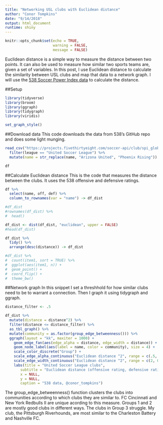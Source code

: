 ```yaml
---
title: "Networking USL clubs with Euclidean distance"
author: "Conor Tompkins"
date: "9/14/2018"
output: html_document
runtime: shiny
---
```


```r
knitr::opts_chunk$set(echo = TRUE, 
                      warning = FALSE, 
                      message = FALSE)
```

Euclidean distance is a simple way to measure the distance between two points. It can also be used to measure how similar two sports teams are, given a set of variables. In this post, I use Euclidean distance to calculate the similarity between USL clubs and map that data to a network graph. I will use the [538 Soccer Power Index data](https://projects.fivethirtyeight.com/global-club-soccer-rankings/) to calculate the distance. 

##Setup
```r
library(tidyverse)
library(broom)
library(ggraph)
library(tidygraph)
library(viridis)

set_graph_style()
```

##Download data
This code downloads the data from 538's GitHub repo and does some light munging.
```r
read_csv("https://projects.fivethirtyeight.com/soccer-api/club/spi_global_rankings.csv", progress = FALSE) %>% 
  filter(league == "United Soccer League") %>% 
  mutate(name = str_replace(name, "Arizona United", "Phoenix Rising")) -> df

df
```

##Calculate Euclidean distance
This is the code that measures the distance between the clubs. It uses the 538 offensive and defensive ratings.
```r
df %>% 
  select(name, off, def) %>% 
  column_to_rownames(var = "name") -> df_dist

#df_dist
#rownames(df_dist) %>% 
#  head()

df_dist <- dist(df_dist, "euclidean", upper = FALSE)
#head(df_dist)

df_dist %>% 
  tidy() %>% 
  arrange(desc(distance)) -> df_dist

#df_dist %>% 
#  count(item1, sort = TRUE) %>% 
#  ggplot(aes(item1, n)) +
#  geom_point() +
#  coord_flip() +
#  theme_bw()
```

##Network graph
In this snippet I set a threshhold for how similar clubs need to be to warrant a connection. Then I graph it using tidygraph and ggraph.
```r
distance_filter <- .5

df_dist %>% 
  mutate(distance = distance^2) %>% 
  filter(distance <= distance_filter) %>%
  as_tbl_graph() %>% 
  mutate(community = as.factor(group_edge_betweenness())) %>%
  ggraph(layout = "kk", maxiter = 1000) +
    geom_edge_fan(aes(edge_alpha = distance, edge_width = distance)) + 
    geom_node_label(aes(label = name, color = community), size = 4) +
    scale_color_discrete("Group") +
    scale_edge_alpha_continuous("Euclidean distance ^2", range = c(.5, 0)) +
    scale_edge_width_continuous("Euclidean distance ^2", range = c(2, 0)) +
    labs(title = "United Soccer League clubs",
       subtitle = "Euclidean distance (offensive rating, defensive rating)^2",
       x = NULL,
       y = NULL,
       caption = "538 data, @conor_tompkins")
```
The group_edge_betweenness() function clusters the clubs into communities according to which clubs they are similar to. FC Cincinnati and New York Redbulls II are unique acording to this measure. Groups 1 and 2 are mostly good clubs in different ways. The clubs in Group 3 struggle. My club, the Pittsburgh Riverhounds, are most similar to the Charleston Battery and Nashville FC.

